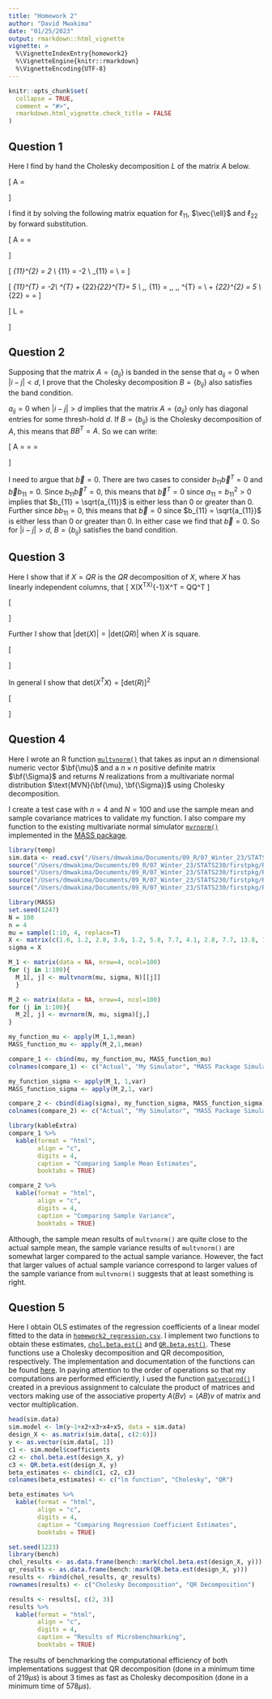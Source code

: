 ```yaml
---
title: "Homework 2"
author: "David Mwakima"
date: "01/25/2023"
output: rmarkdown::html_vignette
vignette: >
  %\VignetteIndexEntry{homework2}
  %\VignetteEngine{knitr::rmarkdown}
  %\VignetteEncoding{UTF-8}
---
```


```r
knitr::opts_chunk$set(
  collapse = TRUE,
  comment = "#>",
  rmarkdown.html_vignette.check_title = FALSE
)
```

## Question 1

Here I find by hand the Cholesky decomposition $L$ of the matrix $A$ below.

\[
A = \begin{pmatrix} 
2 & - 2 \\
-2 & 5
\end{pmatrix}
\]

I find it by solving the following matrix equation for $\ell_{11}$, $\vec{\ell}$ and $\ell_{22}$ by forward substitution.

\[
A = \begin{pmatrix} 
2 & - 2 \\
-2 & 5
\end{pmatrix} = \begin{pmatrix} \ell_{11} & \vec{\bf{0}} & \\
\vec{\ell} & \ell_{22}
\end{pmatrix} \begin{pmatrix} \ell_{11} & \ell_{11}^{T} & \\
\vec{\bf{0}}^{T} & \ell_{22}^{T}
\end{pmatrix}
\]

\[
\ell_{11}^{2} = 2  \\
\vec{\ell}\ell_{11} = -2 \\
\implies \ell_{11} = \boxed{\sqrt{2}}  \\
\implies \vec{\ell} = \boxed{\frac{-2}{\sqrt{2}}}
\]

\[
\ell_{11}\vec{\ell}^{T} = -2\\
\vec{\ell}\vec{\ell}^{T} + \ell_{22}\ell_{22}^{T}= 5 \\
\implies \text{From}\,\, \ell_{11} = \sqrt{2}\,\, \text{that}\,\, \vec{\ell}^{T} = \frac{-2}{\sqrt{2}} \\
\implies 2 + \ell_{22}^{2} = 5 \\
\implies \ell_{22} = \sqrt{5 - 2} = \boxed{\sqrt{3}}
\]

\[
\implies L = \begin{pmatrix}
\sqrt{2} & 0 \\
\frac{-2}{\sqrt{2}} & \sqrt{3}
\end{pmatrix}
\]

## Question 2

Supposing that the matrix $A = \{a_{ij} \}$ is banded in the sense that $a_{ij} = 0$ when $|i - j| < d$, I prove that the Cholesky decomposition $B = \{b_{ij} \}$ also satisfies the band condition.

$a_{ij} = 0$ when $|i - j| > d$ implies that the matrix $A = \{a_{ij}\}$ only has diagonal entries for some thresh-hold $d$. If $B = \{b_{ij} \}$ is the Cholesky decomposition of $A$, this means that $BB^{T} = A$. So we can write: 

\[
A = \begin{pmatrix} 
a_{11} & 0 \\
0 & \vec{a}_{22}
\end{pmatrix} = \begin{pmatrix} b_{11} & \vec{\bf{0}} & \\
\vec{b} & b_{22}
\end{pmatrix} \begin{pmatrix} b_{11} & \vec{b}^{T} & \\
\vec{\bf{0}}^{T} & b_{22}^{T}
\end{pmatrix} = \begin{pmatrix} 
b_{11}^{2} & b_{11}\vec{b}^{T} \\
\vec{b}b_{11} & \vec{b}b^{T} + b_{22}^{2}
\end{pmatrix}
\]

I need to argue that $\vec{b} = 0$. There are two cases to consider $b_{11}\vec{b}^{T}  = 0$ and $\vec{b}b_{11} = 0$. Since $b_{11}\vec{b}^{T}  = 0$, this means that $\vec{b}^{T} = 0$ since $a_{11} = b_{11}^{2} > 0$ implies that $b_{11} = \sqrt{a_{11}}$ is either less than $0$ or greater than $0$. Further since $bb_{11} = 0$, this means that $\vec{b} = 0$ since $b_{11} = \sqrt{a_{11}}$ is either less than $0$ or greater than $0$. In either case we find that $\vec{b} = 0$. So for $|i - j|>d$, $B = \{b_{ij}\}$ satisfies the band condition.

## Question 3

Here I show that if $X = QR$ is the $QR$ decomposition of $X$, where $X$ has linearly independent columns, that 
\[
X(X^TX)^{-1}X^T = QQ^T
\]

\[
\begin{aligned}
X(X^TX)^{-1}X^T &= (QR)((QR)^T(QR))^{-1}(QR)^T \\
&=(QR)(R^TQ^T(QR))^{-1}R^TQ^T \\
&=(QR)(R^TR)^{-1}R^TQ^T \,\,\,\text{since}\,\, Q^{T}Q = I \,\,\text{because}\,\, X \,\,\text{is full rank, $Q$ is orthonormal}\\
&=(QR)(R)^{-1}(R^T)^{-1}R^TQ^T\,\,\text{since} \,\,R\,\,\text{and}\,\,R^T \,\,\text{are invertible} \,\,\text{because}\,\, X \,\,\text{is full rank}\\
&=QQ^T \,\,\,\text{since}\,\,RR^{-1}= (R^{T})^{-1}R^{T} = I
\end{aligned}
\]

Further I show that $|\text{det}(X)| = |\text{det}(QR)|$ when $X$ is square.

\[
\begin{aligned}
|\text{det}(X)| &= |\text{det}(QR)| \\
 &= |\text{det}(Q)\text{det}(R)| \\
 &= |\pm1 \text{det}(R)| \,\,\,\text{since}\,\,Q \,\,\text{is orthonormal} \\
 &= |\text{det}(R)|
\end{aligned}
\]

In general I show that $\text{det}(X^TX) = [\text{det}(R)]^2$

\[
\begin{aligned}
\text{det}(X^TX) &= \text{det}((QR)^TQR)\\
          &= \text{det}(R^TQ^TQR) \\
          &= \text{det}(R^TR)\,\,\,\text{since}\,\,Q^TQ = I\\ 
          &= \text{det}(R^T)\text{det}(R) \\
          &= \text{det}(R)\text{det}(R) \,\,\,\text{since}\,\,R \,\,\text{is upper triangular diagonal of}\,\,R = \text{diagonal of}\,\, R^T\\ 
          &= [\text{det}(R)]^2
\end{aligned}
\]

## Question 4

Here I wrote an R function [`multvnorm()`](https://github.com/miningroup/your-stat-230-r-package-davymwax/blob/3ca9ddc9b6319547c0b8852d1f079e9bada7e357/R/multvnorm.R) that takes as input an $n$ dimensional numeric vector $\bf{\mu}$ and a $n \times n$ positive definite matrix $\bf{\Sigma}$ and returns $N$ realizations from a multivariate normal distribution $\text{MVN}(\bf{\mu}, \bf{\Sigma})$ using Cholesky decomposition.

I create a test case with $n = 4$ and $N = 100$ and use the sample mean and sample covariance matrices to validate my function. I also compare my function to the existing multivariate normal simulator [`mvrnorm()`](MASS::mvrnorm) implemented in the [MASS package](https://cran.r-project.org/web/packages/MASS/index.html).


```r
library(temp)
sim.data <- read.csv("/Users/dmwakima/Documents/09_R/07_Winter_23/STATS230/firstpkg/homework2_regression.csv")
source("/Users/dmwakima/Documents/09_R/07_Winter_23/STATS230/firstpkg/R/matvecprod.R")
source("/Users/dmwakima/Documents/09_R/07_Winter_23/STATS230/firstpkg/R/chol.beta.est.R")
source("/Users/dmwakima/Documents/09_R/07_Winter_23/STATS230/firstpkg/R/QR.beta.est.R")
source("/Users/dmwakima/Documents/09_R/07_Winter_23/STATS230/firstpkg/R/multvnorm.R")
```

```r
library(MASS)
set.seed(1247)
N = 100
n = 4
mu = sample(1:10, 4, replace=T)
X <- matrix(c(1.6, 1.2, 2.8, 3.6, 1.2, 5.8, 7.7, 4.1, 2.8, 7.7, 13.8, 13.4, 3.6, 4.1, 13.4, 43.1), byrow =T, nrow=4)
sigma = X

M_1 <- matrix(data = NA, nrow=4, ncol=100)
for (j in 1:100){
  M_1[, j] <- multvnorm(mu, sigma, N)[[j]]
  }

M_2 <- matrix(data = NA, nrow=4, ncol=100)
for (j in 1:100){
  M_2[, j] <- mvrnorm(N, mu, sigma)[j,]
}

my_function_mu <- apply(M_1,1,mean)
MASS_function_mu <- apply(M_2,1,mean)

compare_1 <- cbind(mu, my_function_mu, MASS_function_mu)
colnames(compare_1) <- c("Actual", "My Simulator", "MASS Package Simulator")

my_function_sigma <- apply(M_1, 1,var)
MASS_function_sigma <- apply(M_2,1, var)

compare_2 <- cbind(diag(sigma), my_function_sigma, MASS_function_sigma)
colnames(compare_2) <- c("Actual", "My Simulator", "MASS Package Simulator")
```


```r
library(kableExtra)
compare_1 %>%
  kable(format = "html",
        align = "c",
        digits = 4,
        caption = "Comparing Sample Mean Estimates",
        booktabs = TRUE)
```

```r
compare_2 %>%
  kable(format = "html",
        align = "c",
        digits = 4,
        caption = "Comparing Sample Variance",
        booktabs = TRUE)
```

Although, the sample mean results of `multvnorm()` are quite close to the actual sample mean, the sample variance results of `multvnorm()` are somewhat larger compared to the actual sample variance. However, the fact that larger values of actual sample variance correspond to larger values of the sample variance from `multvnorm()` suggests that at least something is right.

## Question 5

Here I obtain OLS estimates of the regression coefficients of a linear model fitted to the data in [`homework2_regression.csv`](https://github.com/miningroup/your-stat-230-r-package-davymwax/blob/3ca9ddc9b6319547c0b8852d1f079e9bada7e357/homework2_regression.csv). I implement two functions to obtain these estimates, [`chol.beta.est()`](https://github.com/miningroup/your-stat-230-r-package-davymwax/blob/3ca9ddc9b6319547c0b8852d1f079e9bada7e357/R/chol.beta.est.R) and [`QR.beta.est()`](https://github.com/miningroup/your-stat-230-r-package-davymwax/blob/3ca9ddc9b6319547c0b8852d1f079e9bada7e357/R/QR.beta.est.R). These functions use a Cholesky decomposition and QR decomposition, respectively. The implementation and documentation of the functions can be found [here](https://github.com/miningroup/your-stat-230-r-package-davymwax/tree/main/man). In paying attention to the order of operations so that my computations are performed efficiently, I used the function [`matvecprod()`](https://github.com/miningroup/your-stat-230-r-package-davymwax/blob/3ca9ddc9b6319547c0b8852d1f079e9bada7e357/R/matvecprod.R) I created in a previous assignment to calculate the product of matrices and vectors making use of the associative property $A(Bv) = (AB)v$ of matrix and vector multiplication.

```r
head(sim.data)
sim.model <- lm(y~1+x2+x3+x4+x5, data = sim.data)
design_X <- as.matrix(sim.data[, c(2:6)])
y <- as.vector(sim.data[, 1])
c1 <- sim.model$coefficients
c2 <- chol.beta.est(design_X, y)
c3 <- QR.beta.est(design_X, y)
beta_estimates <- cbind(c1, c2, c3)
colnames(beta_estimates) <- c("lm function", "Cholesky", "QR")
```


```r
beta_estimates %>%
  kable(format = "html",
        align = "c",
        digits = 4,
        caption = "Comparing Regression Coefficient Estimates",
        booktabs = TRUE)
```

```r
set.seed(1223)
library(bench)
chol_results <- as.data.frame(bench::mark(chol.beta.est(design_X, y)))
qr_results <- as.data.frame(bench::mark(QR.beta.est(design_X, y)))
results <- rbind(chol_results, qr_results)
rownames(results) <- c("Cholesky Decomposition", "QR Decomposition")
```

```r
results <- results[, c(2, 3)]
results %>%
  kable(format = "html",
        align = "c",
        digits = 4,
        caption = "Results of Microbenchmarking",
        booktabs = TRUE)
```

The results of benchmarking the computational efficiency of both implementations suggest that QR decomposition (done in a minimum time of $219\mu s$) is about 3 times as fast as Cholesky decomposition (done in a minimum time of $578\mu s$). 


